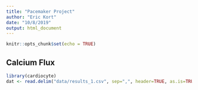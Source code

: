 ```yaml
---
title: "Pacemaker Project"
author: "Eric Kort"
date: "10/8/2019"
output: html_document
---
```


```r
knitr::opts_chunk$set(echo = TRUE)
```

## Calcium Flux

```r
library(cardiocyte)
dat <- read.delim("data/results_1.csv", sep=",", header=TRUE, as.is=TRUE)

```